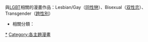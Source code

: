 {{Portal|LGBT|ACG|Comics}}
與[[LGBT|LGBT]]相關的漫畫作品：Lesbian/Gay（[[同性戀|同性戀]]）、Bisexual（[[双性恋|双性恋]]）、Transgender（[[跨性別|跨性別]]）
* 相關分類：{{C|女性主義漫畫}}
[[Category:LGBT題材作品|*]]
[[Category:各主題漫畫|Category:各主題漫畫]]
